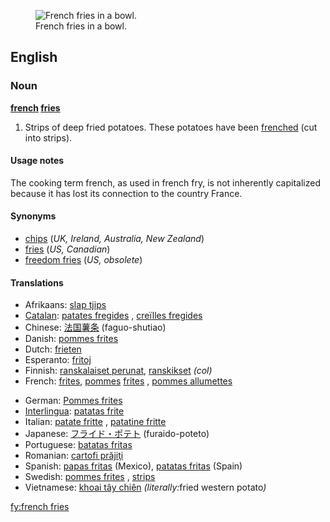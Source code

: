 [[Image:Pommes-1.jpg|thumb|French fries in a bowl.]]
==English==

===Noun===
{{wikipedia}}
'''[[french]] [[fries]]'''

# {{context|mostly|_|US|Canada}} Strips of deep fried potatoes.  These potatoes have been [[frenched]] (cut into strips).

====Usage notes====
The cooking term french, as used in french fry, is not inherently capitalized because it has lost its connection to the country France.

====Synonyms====
*[[chips]] (''UK, Ireland, Australia, New Zealand'')
*[[fries]] (''US, Canadian'')
*[[freedom fries]] (''US, obsolete'')

====Translations====
{{trans-top|deep fried strips of potato}}
*Afrikaans: [[slap tjips]]
*[[Catalan]]: [[patates fregides]] {{f}}, [[creïlles fregides]] {{f}}
*Chinese: [[法国薯条]] (faguo-shutiao)
*Danish: [[pommes frites]] {{fpl}}
*Dutch: [[frieten]]
*Esperanto: [[fritoj]]
*Finnish: [[ranskalaiset perunat]], [[ranskikset]] ''(col)''
*French: [[frites]], [[pomme]]s [[frites]] {{fpl}}, [[pommes allumettes]] {{f}}
{{trans-mid}}
*German: [[Pommes frites]] {{fpl}}
*[[Interlingua]]: [[patatas frite]]
*Italian: [[patate fritte]] {{fpl}}, [[patatine fritte]] {{fpl}}
*Japanese: [[フライド・ポテト]] (furaido-poteto)
*Portuguese: [[batatas fritas]]
*Romanian: [[cartofi prăjiţi]] {{mpl}}
*Spanish: [[papas fritas]] (Mexico), [[patatas fritas]] (Spain)
*Swedish: [[pommes frites]] {{c}}, [[strips]] {{p}}
*Vietnamese: [[khoai tây chiên]] ''(literally: ''fried western potato'')''
{{trans-bottom}}

[[fy:french fries]]